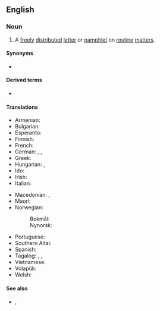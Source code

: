 ==English==

===Noun===
{{en-noun}}
# A [[freely]] [[distributed]] [[letter]] or [[pamphlet]] on [[routine]] [[matter]]s.

====Synonyms====
* {{l|en|circular}}

====Derived terms====
* {{l|en|circular}} {{q|as a circular letter}}

====Translations====
{{trans-top|freely distributed letter or pamphlet on routine matters}}
* Armenian: {{t+|hy|շրջաբերական|sc=Armn}}
* Bulgarian: {{t|bg|циркулярно писмо}}
* Esperanto: {{t|eo|cirkulero}}
* Finnish: {{t|fi|kiertokirje}}
* French: {{t+|fr|circulaire|f}}
* German: {{t|de|Rundbrief|m}}, {{t+|de|Rundschreiben|n}}, {{t|de|Zirkular|n}}
* Greek: {{t+|el|εγκύκλιος|f}}
* Hungarian: {{t+|hu|körlevél}}, {{t+|hu|körözvény}}
* Ido: {{t+|io|cirkulero}}
* Irish: {{t|ga|imlitir|f}}
* Italian: {{t+|it|circolare|f}}
{{trans-mid}}
* Macedonian: {{t|mk|окружница|f}} {{q|archaic}}, {{t|mk|циркуларно писмо|n}}
* Maori: {{t|mi|mātārere}}
* Norwegian:
*: Bokmål: {{t+|nb|rundskriv|n}}
*: Nynorsk: {{t|nn|rundskriv|n}}
* Portuguese: {{t+|pt|circular|f}}
* Southern Altai: {{t|alt|јакарулу самара}}
* Spanish: {{t+|es|circular}}
* Tagalog: {{t|tl|palibot}}, {{t|tl|palibot-sulat}}, {{t|tl|palibot-liham}}
* Vietnamese: {{t+|vi|thông tư}}
* Volapük: {{t+|vo|sirkülapenäd}}
* Welsh: {{t+|cy|cylchlythyr|m}}
{{trans-bottom}}

====See also====
* {{l|en|open letter}}, {{l|en|memorandum}}